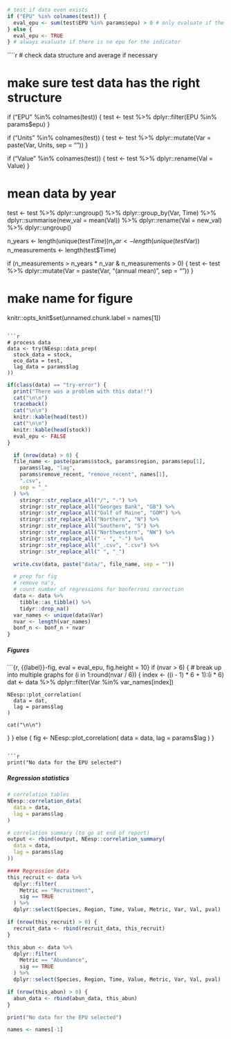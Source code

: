 ```r
# test if data even exists
if ("EPU" %in% colnames(test)) {
  eval_epu <- sum(test$EPU %in% params$epu) > 0 # only evaluate if the selected epu is in the indicator data set
} else {
  eval_epu <- TRUE
} # always evaluate if there is no epu for the indicator
```

````r
# check data structure and average if necessary

# make sure test data has the right structure
if ("EPU" %in% colnames(test)) {
  test <- test %>%
    dplyr::filter(EPU %in% params$epu)
}

if ("Units" %in% colnames(test)) {
  test <- test %>%
    dplyr::mutate(Var = paste(Var, Units, sep = "\n"))
}

if ("Value" %in% colnames(test)) {
  test <- test %>%
    dplyr::rename(Val = Value)
}

# mean data by year
test <- test %>%
  dplyr::ungroup() %>%
  dplyr::group_by(Var, Time) %>%
  dplyr::summarise(new_val = mean(Val)) %>%
  dplyr::rename(Val = new_val) %>%
  dplyr::ungroup()

n_years <- length(unique(test$Time))
n_var <- length(unique(test$Var))
n_measurements <- length(test$Time)

if (n_measurements > n_years * n_var &
  n_measurements > 0) {
  test <- test %>%
    dplyr::mutate(Var = paste(Var, "(annual mean)", sep = "\n"))
}

# make name for figure
knitr::opts_knit$set(unnamed.chunk.label = names[1])
```

```r
# process data
data <- try(NEesp::data_prep(
  stock_data = stock,
  eco_data = test,
  lag_data = params$lag
))
```

```r
if(class(data) == "try-error") {
  print("There was a problem with this data!!")
  cat("\n\n")
  traceback()
  cat("\n\n")
  knitr::kable(head(test))
  cat("\n\n")
  knitr::kable(head(stock))
  eval_epu <- FALSE
}
```

```r
  if (nrow(data) > 0) {
  file_name <- paste(params$stock, params$region, params$epu[1],
    params$lag, "lag",
    params$remove_recent, "remove_recent", names[1],
    ".csv",
    sep = "_"
  ) %>%
    stringr::str_replace_all("/", "-") %>%
    stringr::str_replace_all("Georges Bank", "GB") %>%
    stringr::str_replace_all("Gulf of Maine", "GOM") %>%
    stringr::str_replace_all("Northern", "N") %>%
    stringr::str_replace_all("Southern", "S") %>%
    stringr::str_replace_all("Northwestern", "NW") %>%
    stringr::str_replace_all(" - ", "-") %>%
    stringr::str_replace_all("_.csv", ".csv") %>%
    stringr::str_replace_all(" ", "_")

  write.csv(data, paste("data/", file_name, sep = ""))

  # prep for fig
  # remove na's,
  # count number of regressions for bonferroni correction
  data <- data %>%
    tibble::as_tibble() %>%
    tidyr::drop_na()
  var_names <- unique(data$Var)
  nvar <- length(var_names)
  bonf_n <- bonf_n + nvar
}
```

##### Figures {-}
```{r, {{label}}-fig, eval = eval_epu, fig.height = 10}
if (nvar > 6) { # break up into multiple graphs
  for (i in 1:round(nvar / 6)) {
    index <- ((i - 1) * 6 + 1):(i * 6)
    dat <- data %>%
      dplyr::filter(Var %in% var_names[index])

    NEesp::plot_correlation(
      data = dat,
      lag = params$lag
    )

    cat("\n\n")
  }
} else {
    fig <- NEesp::plot_correlation(
      data = data,
      lag = params$lag
    )
}
```

```r
print("No data for the EPU selected")
```

##### Regression statistics {-}
```r
# correlation tables
NEesp::correlation_data(
  data = data,
  lag = params$lag
)

# correlation summary (to go at end of report)
output <- rbind(output, NEesp::correlation_summary(
  data = data,
  lag = params$lag
))
```

```r
#### Regression data
this_recruit <- data %>%
  dplyr::filter(
    Metric == "Recruitment",
    sig == TRUE
  ) %>%
  dplyr::select(Species, Region, Time, Value, Metric, Var, Val, pval)

if (nrow(this_recruit) > 0) {
  recruit_data <- rbind(recruit_data, this_recruit)
}

this_abun <- data %>%
  dplyr::filter(
    Metric == "Abundance",
    sig == TRUE
  ) %>%
  dplyr::select(Species, Region, Time, Value, Metric, Var, Val, pval)

if (nrow(this_abun) > 0) {
  abun_data <- rbind(abun_data, this_abun)
}
```

```r
print("No data for the EPU selected")
```

```r
names <- names[-1]
```
